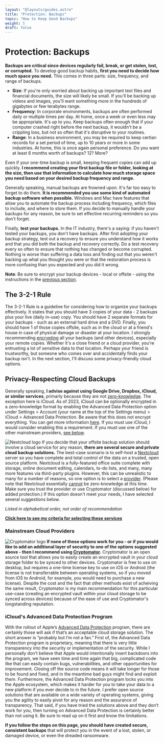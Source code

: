 ```yaml
---
layout: "@layouts/guides.astro"
title: "Protection: Backups"
topic: "How to Keep Good Backups"
weight: 5
draft: false
---
```



# Protection: Backups

**Backups are critical since devices regularly fail, break, or get stolen, lost, or corrupted.** To develop good backup habits, **first you need to decide how much space you need.** This comes in three parts: size, frequency, and range of backups.
* **Size**: If you're only worried about backing up important text files and financial documents, the size will likely be small. If you'll be backing up videos and images, you'll want something more in the hundreds of gigabytes or few terabytes range.
* **Frequency**: In corporate environments, backups are often performed daily or multiple times per day. At home, once a week or even less may be appropriate. It's up to you. Keep backups often enough that if your computer crashed right before the next backup, it wouldn't be a crippling loss, but not so often that it's disruptive to your routines.
* **Range**: In a business environment, you may be required to keep certian records for a set period of time, up to 10 years or more in some industries. At home, this is once again personal preference. Do you want at least 6 months worth of backups? 12? More?

Even if your one-time backup is small, keeping frequent copies can add up quickly. **I recommend creating your first backup file or folder, looking at the size, then use that information to calculate how much storage space you need based on your desired backup frequency and range.**

Generally speaking, manual backups are frowned upon. It's far too easy to forget to do them. **It is recommended you use some kind of automated backup software when possible.** Windows and Mac have features that allow you to automate the backup process including frequency, which files to include, and where to store them. If you decide to manually handle your backups for any reason, be sure to set effective recurring reminders so you don't forget.

Finally, **test your backups.** In the IT industry, there's a saying: if you haven't tested your backups, you don't have backups. After first adopting your backup strategy, test out a recovery to ensure you understand how it works and that you did both the backup and recovery correctly. Do a test recovery every so often to ensure that nothing has changed or become corrupted. Nothing is worse than suffering a data loss and finding out that you weren't backing up what you thought you were or that the restoration process is more confusing than you expected and you did it wrong.

**Note**: Be sure to encrypt your backup devices - local or offsite - using the instructions in the [previous section](/guides/moderately-important/devices).

## The 3-2-1 Rule

The 3-2-1 Rule is a guideline for considering how to organize your backups effectively. It states that you should have 3 copies of your data - 2 backups plus your live (daily in-use) copy. You should have 2 separate formats for your backups - such as an external hard drive and a DVD. Finally, you should have 1 of those copies offsite, such as in the cloud or at a friend's house in case of physical damage or disaster at your location. I strongly recommending [encrypting](/guides/moderately-important/encryption) all your backups (and other devices), especially your remote copies. Whether it's a close friend or a cloud provider, you're entrusting a lot of sensitive data to that location. Perhaps your friend is trustworthy, but someone who comes over and accidentally finds your backup isn't. In the next section, I'll discuss some privacy-friendly cloud options.

## Privacy-Respecting Cloud Backups

Generally speaking, **I advise against using Google Drive, Dropbox, iCloud, or similar services**, primarly because they are not [zero-knowledge](/guides/moderately-important/encryption). The exception here is iCloud. As of 2023, iCloud can be optionally encrypted in a zero-knowledge format by enabling the Advanced Data Protection option under Settings > Account (your name at the top of the Settings menu) > iCloud > Advanced Data Protection. Be aware that this does not encrypt everything. You can get more information [here](https://support.apple.com/en-us/HT212520). If you must use iCloud, I would consider enabling this a requirement. If you must use one of the other mainstream providers, [see below](/guides/moderately-important/backups#mainstream-cloud-providers).

<img
  src="/images/logos/nextcloud.png"
  alt="Nextcloud logo"
  class="float-right mx-6 w-24"
/>
If you decide that your offsite backup solution should involve a cloud service for
any reason, **there are several secure and private cloud backup solutions.** The
best-case scenario is to self-host a [Nextcloud](https://nextcloud.com/) server so
you have complete and total control of the data on a trusted, open source platform.
Nextcloud is a fully-featured office suite complete with storage, online document
editing, calendars, to-do lists, and many, many more features via third-party plugins.
However, this can be unrealistic to many for a number of reasons, so one option is
to select a [provider](https://nextcloud.com/signup/). (Please note that Nextcloud
essentially [cannot](https://nextcloud.com/blog/encryption-in-nextcloud/) be zero-knowledge
at this time. Make sure you trust the provider or use Cryptomator (discussed below)
for added protection.) If this option doesn't meet your needs, I have selected several
suggestions below.

_Listed in alphabetical order, not order of recommendation_

<ProsAndCons data={data} headingLevel={4} />

**[Click here to see my criteria for selecting these services](/criteria#backup--cloud-storage)**

### Mainstream Cloud Providers

<img
  src="/images/logos/cryptomator.png"
  alt="Cryptomator logo"
  class="float-left mx-6 w-24"
/>
**If none of these options work for you - or if you would like to add an additional layer of security to one of the options suggested above - then I recommend using [Cryptomator](https://cryptomator.org/).** Cryptomator is an open source tool that allows you to easily create an encrypted vault in your cloud storage folder to be synced to other devices. Cryptomator is free to use on desktop, but requires a one-time license key to use on iOS or Android (the license is not transferrable between operating systems, so if you moved from iOS to Android, for example, you would need to purchase a new license). Despite the cost and the fact that other methods exist of acheiving the same result, Cryptomator is my main recommendation for this particular use-case (creating an encrypted vault within your cloud storage to be synced across devices) because of the ease of use and Cryptomator's longstanding reputation.

### iCloud's Advanced Data Protection Program

With the rollout of Apple’s [Advanced Data Protection](https://support.apple.com/en-us/HT202303) program, there are certainly those will ask if that’s an acceptable cloud storage solution. The short answer is “probably but I’m not a fan.” First of, the Advanced Data Protection program is proprietary, meaning that there is very little transparency into the security or implementation of the security. While I personally don’t believe that Apple would intentionally insert backdoors into the program, we have seen time and time again that big, complicated code like that can easily contain bugs, vulnerabilities, and other opportunities for improvement. Closing off the source code means it will take longer for those to be found and fixed, and in the meantime bad guys might find and exploit them. Furthermore, the Advanced Data Protection program locks you into the Apple ecosystem, which makes it harder for you to take your data to a new platform if you ever decide to in the future. I prefer open source solutions that are available on a wide variety of operating systems, giving you the agility to easily pivot for any reason and the assurance of transparency. That said, if you have tried the solutions above and they don’t work for you, then turning on Advanced Data Protection is certainly better than not using it. Be sure to read up on it first and know the limitations.

**If you follow the steps on this page, you should have created secure, consistent backups** that will protect you in the event of a lost, stolen, or damaged device, or even the dreaded ransomware.
